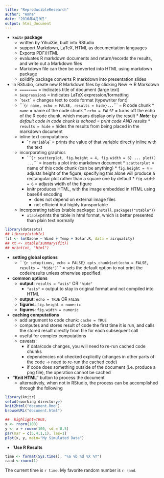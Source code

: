 ```yaml
---
title: "ReproducibleResearch"
author: "Anna"
date: "2016年4月9日"
output: html_document
---
```



* **`knitr` package**
	* written by YihuiXie, built into RStudio
	* support Markdown, LaTeX, HTML as documentation languages
	* Exports PDF/HTML
	* evaluates R markdown documents and return/records the results, and write out a Markdown files
	* Markdown file can then be converted into HTML using markdown package
	* solidify package converts R markdown into presentation slides
* In RStudio, create new R Markdown files by clicking New $\rightarrow$ R Markdown
	* `========` = indicates title of document (large text)
	* `$expression$` = indicates LaTeX expression/formatting
	* \``text`\` = changes text to code format (typewriter font)
	* \`\`\``{r name, echo = FALSE, results = hide}...`\`\`\` = R code chunk
		* `name` = name of the code chunk
		* `echo = FALSE` = turns off the echo of the R code chunk, which means display only the result
		* ***Note**: by default code in code chunk is echoed = print code AND results *
		* `results = hide` = hides the results from being placed in the markdown document
	* inline text computations
		* \``r` `variable`\` = prints the value of that variable directly inline with the text
	* incorporating graphics
		* \`\`\``{r scatterplot, fig.height = 4, fig.width = 6} ... plot() ... `\`\`\` = inserts a plot into markdown document
			* `scatterplot` = name of this code chunk (can be anything)
			* `fig.height = 4` = adjusts height of the figure, specifying this alone will produce a rectangular plot rather than a square one by default
			* `fig.width = 6` = adjusts width of the figure
		* knitr produces HTML, with the image embedded in HTML using base64 encoding
			* does not depend on external image files
			* not efficient but highly transportable
	* incorporating tables (xtable package: `install.packages("xtable")`)
		* `xtable`prints the table in html format, which is better presented than plain text normally

```r
library(datasets)
## library(xtable)
fit <- lm(Ozone ~ Wind + Temp + Solar.R, data = airquality)
## xt <- xtable(summary(fit))
## print(xt, "html")
```

* **setting global options**
	* \`\`\``{r setoptions, echo = FALSE} opts_chunk$set(echo = FALSE, results = "hide")`\`\`\` = sets the default option to not print the code/results unless otherwise specified
* **common options**
	* **output**: `results = "asis"` OR `"hide"`
		* `"asis"` = output to stay in original format and not compiled into HTML
	* **output**: `echo = TRUE` OR `FALSE`
	* **figures**: `fig.height = numeric`
	* **figures**: `fig.width = numeric`
* **caching computations**
	* add argument to code chunk: `cache = TRUE`
	* computes and stores result of code the first time it is run, and calls the stored result directly from file for each subsequent call
	* useful for complex computations
	* caveats:
		* if data/code changes, you will need to re-run cached code chunks
		* dependencies not checked explicitly (changes in other parts of the code $\rightarrow$ need to re-run the cached code)
		* if code does something outside of the document (i.e. produce a png file), the operation cannot be cached
* **"Knit HTML"** button to process the document
	* alternatively, when not in RStudio, the process can be accomplished through the following

```r
library(knitr)
setwd(<working directory>)
knit2html("document.Rmd")
browseURL("document.html")
```
```r
##  highlight=TRUE,
x <- rnorm(100)
y <- x + rnorm(100, sd = 0.5)
par(mar = c(5,4,1,1), las=1)
plot(x, y, main="My Simulated Data")
```

* **`Use R Results**
```r
time <- format(Sys.time(), "%a %b %d %X %Y")
rand <-rnorm(1)
```

The current time is `r time`. My favorite random number is `r rand`.


